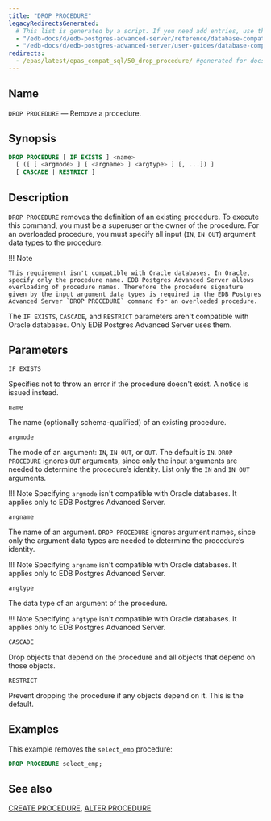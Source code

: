 ```yaml
---
title: "DROP PROCEDURE"
legacyRedirectsGenerated:
  # This list is generated by a script. If you need add entries, use the `legacyRedirects` key.
  - "/edb-docs/d/edb-postgres-advanced-server/reference/database-compatibility-for-oracle-developers-reference-guide/9.6/Database_Compatibility_for_Oracle_Developers_Reference_Guide.1.064.html"
  - "/edb-docs/d/edb-postgres-advanced-server/user-guides/database-compatibility-for-oracle-developers-guide/9.5/Database_Compatibility_for_Oracle_Developers_Guide.1.092.html"
redirects:
  - /epas/latest/epas_compat_sql/50_drop_procedure/ #generated for docs/epas/reorg-role-use-case-mode
---
```


<div id="drop_procedure" class="registered_link"></div>

## Name

`DROP PROCEDURE` &mdash; Remove a procedure.

## Synopsis

```sql
DROP PROCEDURE [ IF EXISTS ] <name>
  [ ([ [ <argmode> ] [ <argname> ] <argtype> ] [, ...]) ]
  [ CASCADE | RESTRICT ]
```

## Description

`DROP PROCEDURE` removes the definition of an existing procedure. To execute this command, you must be a superuser or the owner of the procedure. For an overloaded procedure, you must specify all input (`IN`, `IN OUT`) argument data types to the procedure. 

!!! Note 

    This requirement isn't compatible with Oracle databases. In Oracle, specify only the procedure name. EDB Postgres Advanced Server allows overloading of procedure names. Therefore the procedure signature given by the input argument data types is required in the EDB Postgres Advanced Server `DROP PROCEDURE` command for an overloaded procedure.

The `IF EXISTS`, `CASCADE`, and `RESTRICT` parameters aren't compatible with Oracle databases. Only EDB Postgres Advanced Server uses them.

## Parameters

`IF EXISTS`

 Specifies not to throw an error if the procedure doesn't exist. A notice is issued instead.

`name`

 The name (optionally schema-qualified) of an existing procedure.

`argmode`

 The mode of an argument: `IN`, `IN OUT`, or `OUT`. The default is `IN`. `DROP PROCEDURE` ignores `OUT` arguments, since only the input arguments are needed to determine the procedure’s identity. List only the `IN` and `IN OUT` arguments. 
 
 !!! Note
  Specifying `argmode` isn't compatible with Oracle databases. It applies only to EDB Postgres Advanced Server.

`argname`

 The name of an argument. `DROP PROCEDURE` ignores argument names, since only the argument data types are needed to determine the procedure’s identity. 
 
 !!! Note
  Specifying `argname` isn't compatible with Oracle databases. It applies only to EDB Postgres Advanced Server.

`argtype`

 The data type of an argument of the procedure. 
 
 !!! Note
  Specifying `argtype` isn't compatible with Oracle databases. It applies only to EDB Postgres Advanced Server.

`CASCADE`

 Drop objects that depend on the procedure and all objects that depend on those objects.

`RESTRICT`

 Prevent dropping the procedure if any objects depend on it. This is the default.

## Examples

This example removes the `select_emp` procedure:

```sql
DROP PROCEDURE select_emp;
```

## See also

[CREATE PROCEDURE](28_create_procedure/#create_procedure), [ALTER PROCEDURE](04_alter_procedure/#alter_procedure)
